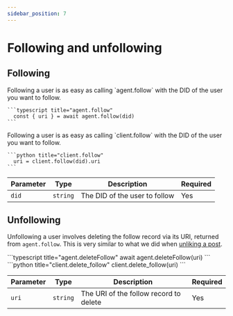 ```yaml
---
sidebar_position: 7
---
```



# Following and unfollowing

## Following

<Tabs groupId="sdk">
  <TabItem value="ts" label="Typescript">
    Following a user is as easy as calling `agent.follow` with the DID of the user you want to follow.

    ```typescript title="agent.follow"
      const { uri } = await agent.follow(did)
    ```
  </TabItem>
  <TabItem value="python" label="Python">
    Following a user is as easy as calling `client.follow` with the DID of the user you want to follow.

    ```python title="client.follow"
      uri = client.follow(did).uri
    ```
  </TabItem>
</Tabs>

| Parameter | Type     | Description                   | Required |
| --------- | -------- | ----------------------------- | -------- |
| `did`     | `string` | The DID of the user to follow | Yes      |

## Unfollowing 

Unfollowing a user involves deleting the follow record via its URI, returned
from `agent.follow`. This is very similar to what we did when [unliking a
post](/docs/tutorials/like-repost).

<Tabs groupId="sdk">
  <TabItem value="ts" label="Typescript">
    ```typescript title="agent.deleteFollow"
      await agent.deleteFollow(uri)
    ```
  </TabItem>
  <TabItem value="python" label="Python">
    ```python title="client.delete_follow"
      client.delete_follow(uri)
    ```
  </TabItem>
</Tabs>

| Parameter | Type     | Description                   | Required |
| --------- | -------- | ----------------------------- | -------- |
| `uri`     | `string` | The URI of the follow record to delete | Yes      |
